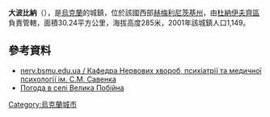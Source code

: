 {{coord|48|49|39|N|27|0|1|E|scale:100000|display=title}}

'''大波比納'''（{{lang-uk|Велика Побійна}}），是[[烏克蘭|烏克蘭]]的城鎮，位於該國西部[[赫梅利尼茨基州|赫梅利尼茨基州]]，由[[杜納伊夫齊區|杜納伊夫齊區]]負責管轄，面積30.24平方公里，海拔高度285米，2001年該城鎮人口1,149。

==參考資料==
* [http://nerv.bsmu.edu.ua/psihiatria/kolektiv-kafedri/derkac-vasil-grigorovic nerv.bsmu.edu.ua / Кафедра Нервових хвороб, психіатрії та медичної психології ім. С.М. Савенка]{{Wayback|url=http://nerv.bsmu.edu.ua/psihiatria/kolektiv-kafedri/derkac-vasil-grigorovic |date=20160320165022 }}
* [http://weather.in.ua/ua/hmel'nickaja/2803 Погода в селі Велика Побійна]{{Wayback|url=http://weather.in.ua/ua/hmel'nickaja/2803 |date=20160305214356 }}

{{Ukraine-geo-stub}}
[[Category:烏克蘭城市|Category:烏克蘭城市]]